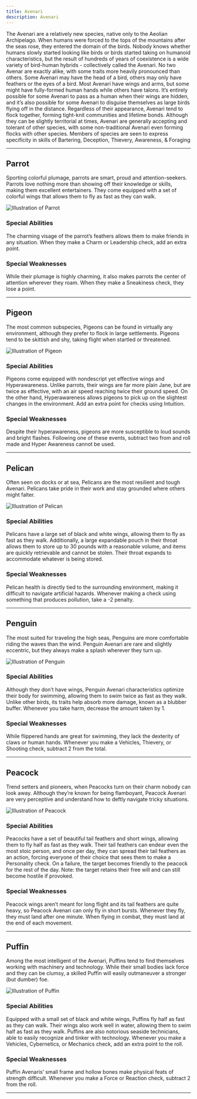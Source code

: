 ```yaml
---
title: Avenari
description: Avenari
---
```


The Avenari are a relatively new species, native only to the Aeolian Archipelago. When humans were forced to the tops of the mountains after the seas rose, they entered the domain of the birds. Nobody knows whether humans slowly started looking like birds or birds started taking on humanoid characteristics, but the result of hundreds of years of coexistence is a wide variety of bird-human hybrids - collectively called the Avenari. No two Avenar are exactly alike, with some traits more heavily pronounced than others. Some Avenari may have the head of a bird, others may only have feathers or the eyes of a bird. Most Avenari have wings and arms, but some might have fully-formed human hands while others have talons. It’s entirely possible for some Avenari to pass as a human when their wings are hidden, and it’s also possible for some Avenari to disguise themselves as large birds flying off in the distance. Regardless of their appearance, Avenari tend to flock together, forming tight-knit communities and lifetime bonds. Although they can be slightly territorial at times, Avenari are generally accepting and tolerant of other species, with some non-traditional Avenari even forming flocks with other species. Members of species are seen to express specificity in skills of Bartering, Deception, Thievery, Awareness, & Foraging 

---

## Parrot

Sporting colorful plumage, parrots are smart, proud and attention-seekers. Parrots love nothing more than showing off their knowledge or skills, making them excellent entertainers. They come equipped with a set of colorful wings that allows them to fly as fast as they can walk. 

![Illustration of Parrot](../../../assets/avenari/parrot.png)

### Special Abilities
The charming visage of the parrot’s feathers allows them to make friends in any situation. When they make a Charm or Leadership check, add an extra point.

### Special Weaknesses
While their plumage is highly charming, it also makes parrots the center of attention wherever they roam. When they make a Sneakiness check, they lose a point.

---

## Pigeon

The most common subspecies, Pigeons can be found in virtually any environment, although they prefer to flock in large settlements. Pigeons tend to be skittish and shy, taking flight when startled or threatened. 

![Illustration of Pigeon](../../../assets/avenari/pigeon.png)

### Special Abilities
Pigeons come equipped with nondescript yet effective wings and Hyperawareness. Unlike parrots, their wings are far more plain Jane, but are twice as effective, with an air speed reaching twice their ground speed. On the other hand, Hyperawareness allows pigeons to pick up on the slightest changes in the environment. Add an extra point for checks using Intuition. 

### Special Weaknesses
Despite their hyperawareness, pigeons are more susceptible to loud sounds and bright flashes. Following one of these events, subtract two from and roll made and Hyper Awareness cannot be used. 

---

## Pelican

Often seen on docks or at sea, Pelicans are the most resilient and tough Avenari. Pelicans take pride in their work and stay grounded where others might falter.

![Illustration of Pelican](../../../assets/avenari/pelican.png)

### Special Abilities
Pelicans have a large set of black and white wings, allowing them to fly as fast as they walk. Additionally, a large expandable pouch in their throat allows them to store up to 30 pounds with a reasonable volume, and items are quickly retrievable and cannot be stolen. Their throat expands to accommodate whatever is being stored. 

### Special Weaknesses
Pelican health is directly tied to the surrounding environment, making it difficult to navigate artificial hazards. Whenever making a check using something that produces pollution, take a -2 penalty. 


---

## Penguin

The most suited for traveling the high seas, Penguins are more comfortable riding the waves than the wind. Penguin Avenari are rare and slightly eccentric, but they always make a splash wherever they turn up.

![Illustration of Penguin](../../../assets/avenari/penguin.png)

### Special Abilities
Although they don’t have wings, Penguin Avenari characteristics optimize their body for swimming, allowing them to swim twice as fast as they walk. Unlike other birds, its traits help absorb more damage, known as a blubber buffer. Whenever you take harm, decrease the amount taken by 1.

### Special Weaknesses
While flippered hands are great for swimming, they lack the dexterity of claws or human hands. Whenever you make a Vehicles, Thievery, or Shooting check, subtract 2 from the total. 

---

## Peacock

Trend setters and pioneers, when Peacocks turn on their charm nobody can look away. Although they’re known for being flamboyant, Peacock Avenari are very perceptive and understand how to deftly navigate tricky situations.

![Illustration of Peacock](../../../assets/avenari/peacock.png)

### Special Abilities
Peacocks have a set of beautiful tail feathers and short wings, allowing them to fly half as fast as they walk. Their tail feathers can endear even the most stoic person, and once per day, they can spread their tail feathers as an action, forcing everyone of their choice that sees them to make a Personality check. On a failure, the target becomes friendly to the peacock for the rest of the day. Note: the target retains their free will and can still become hostile if provoked. 

### Special Weaknesses
Peacock wings aren’t meant for long flight and its tail feathers are quite heavy, so Peacock Avenari can only fly in short bursts. Whenever they fly, they must land after one minute. When flying in combat, they must land at the end of each movement.

---

## Puffin

Among the most intelligent of the Avenari, Puffins tend to find themselves working with machinery and technology. While their small bodies lack force and they can be clumsy, a skilled Puffin will easily outmaneuver a stronger (but dumber) foe.

![Illustration of Puffin](../../../assets/avenari/puffin.png)

### Special Abilities
Equipped with a small set of black and white wings, Puffins fly half as fast as they can walk. Their wings also work well in water, allowing them to swim half as fast as they walk. Puffins are also notorious seaside technicians, able to easily recognize and tinker with technology. Whenever you make a Vehicles, Cybernetics, or Mechanics check, add an extra point to the roll.

### Special Weaknesses
Puffin Avenaris’ small frame and hollow bones make physical feats of strength difficult. Whenever you make a Force or Reaction check, subtract 2 from the roll.

---